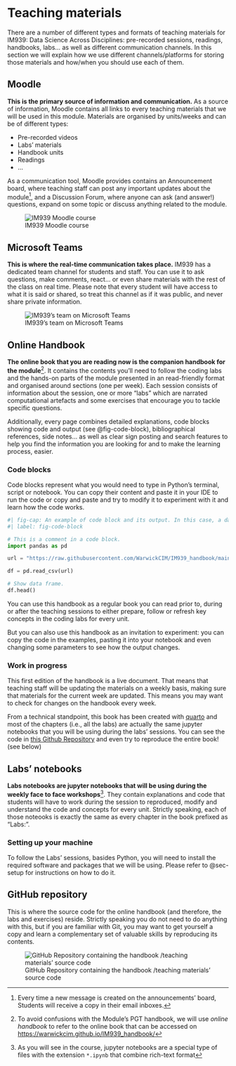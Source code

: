 # Teaching materials {.unnumbered}

There are a number of different types and formats of teaching materials for IM939: Data Science Across Disciplines: pre-recorded sessions, readings, handbooks, labs... as well as different communication channels. In this section we will explain how we use different channels/platforms for storing those materials and how/when you should use each of them.


## Moodle

**This is the primary source of information and communication.** As a source of information, Moodle contains all links to every teaching materials that we will be used in this module. Materials are organised by units/weeks and can be of different types:

- Pre-recorded videos
- Labs' materials
- Handbook units
- Readings
- ...

As a communication tool, Moodle provides contains an Announcement board, where teaching staff can post any important updates about the module[^announcement], and a Discussion Forum, where anyone can ask (and answer!) questions, expand on some topic or discuss anything related to the module.

![IM939 Moodle course](/media/im939_moodle.png)


## Microsoft Teams

**This is where the real-time communication takes place.** IM939 has a dedicated team channel for students and staff.  You can use it to ask questions, make comments, react... or even share materials with the rest of the class on real time. Please note that every student will have access to what it is said or shared, so treat this channel as if it was public, and never share private information.

![IM939's team on Microsoft Teams](/media/im939_teams.png)

## Online Handbook

**The online book that you are reading now is the companion handbook for the module**[^handbook]. It contains the contents you'll need to follow the coding labs and the hands-on parts of the module presented in an read-friendly format and organised around sections (one per week). Each session consists of information about the session, one or more "labs" which are narrated computational artefacts and some exercises that encourage you to tackle specific questions. 

Additionally, every page combines detailed explanations, code blocks showing code and output (see @fig-code-block), bibliographical references, side notes... as well as clear sign posting and search features to help you find the information you are looking for and to make the learning process, easier.

::: {.callout-note  collapse="false"}

### Code blocks

Code blocks represent what you would need to type in Python's terminal, script or notebook. You can copy their content and paste it in your IDE to run the code or copy and paste and try to modify it to experiment with it and learn how the code works.

```python
#| fig-cap: An example of code block and its output. In this case, a dataframe.
#| label: fig-code-block

# This is a comment in a code block.
import pandas as pd 

url = "https://raw.githubusercontent.com/WarwickCIM/IM939_handbook/main/content/labs/Lab_1/data/office_ratings.csv"

df = pd.read_csv(url)

# Show data frame.
df.head()

```
:::

You can use this handbook as a regular book you can read prior to, during or after the teaching sessions to either prepare, follow or refresh key concepts in the coding labs for every unit.

But you can also use this handbook as an invitation to experiment: you can copy the code in the examples, pasting it into your notebook and even changing some parameters to see how the output changes.

::: callout-caution
### Work in progress

This first edition of the handbook is a live document. That means that teaching staff will be updating the materials on a weekly basis, making sure that materials for the current week are updated. This means you may want to check for changes on the handbook every week.

:::

From a technical standpoint, this book has been created with [quarto](https://quarto.org) and most of the chapters (i.e., all the labs) are actually the same jupyter notebooks that you will be using during the labs' sessions. You can see the code in [this Github Repository](https://github.com/WarwickCIM/IM939_handbook) and even try to reproduce the entire book! (see below)

## Labs' notebooks

**Labs notebooks are jupyter notebooks that will be using during the weekly face to face workshops**[^ipynb]. They contain explanations and code that students will have to work during the session to reproduced, modify and understand the code and concepts for every unit. Strictly speaking, each of those noteooks is exactly the same as every chapter in the book prefixed as "Labs:".

::: callout-important
### Setting up your machine

To follow the Labs' sessions, basides Python, you will need to install the required software and packages that we will be using. Please refer to @sec-setup for instructions on how to do it.

:::

## GitHub repository

This is where the source code for the online handbook (and therefore, the labs and exercises) reside. Strictly speaking you do not need to do anything with this, but if you are familiar with Git, you may want to get yourself a copy and learn a complementary set of valuable skills by reproducing its contents.

![GitHub Repository containing the handbook /teaching materials' source code](/media/IM939_github.png)

[^announcement]: Every time a new message is created on the announcements' board, Students will receive a copy in their email inboxes.
[^handbook]: To avoid confusions with the Module's PGT handbook, we will use _online handbook_ to refer to the online book that can be accessed on <https://warwickcim.github.io/IM939_handbook/>
[^ipynb]: As you will see in the course, jupyter notebooks are a special type of files with the extension `*.ipynb` that combine rich-text format
